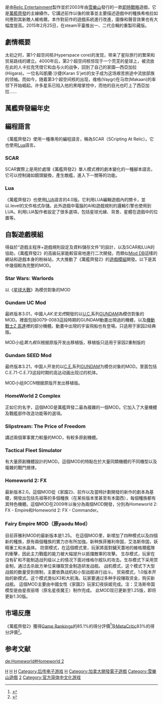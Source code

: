 {{noteTA
|G1=Games
|1=zh-cn:惊世浩劫; zh-tw:地動天驚;
|2=zh-cn:库申; zh-tw:庫沈;
|3=zh-cn:基斯; zh-tw:氏族;
|4=zh-cn:泰坦; zh-tw:泰丹;
}}

{{Infobox VG
|title = 萬艦齊發2
| image = File:hw2box.jpg
|official  = {{vgr|CN|家园2|nocc=yes}}
|developer = [[Relic_Entertainment|Relic Entertainment]]
|publisher = {{vgrelease|WW|[[雪乐山|雪乐山]]|CN|[[奥美电子|奥美电子]]}}
|designer = 
|engine = 
|released = 2003年9月16日
|genre = [[即時戰略|即時戰略]]
|modes = [[单人电子游戏|單人]]、[[多人电子游戏|多人]]
|platforms = {{spml|[[Microsoft_Windows|Microsoft Windows]]|[[Mac_OS_X|Mac OS X]]|[[Linux|Linux]]（[[wine|wine]]支持）}}
}}

{{Vgname|萬艦齊發2|en=Homeworld 2|cn=家园2|tw=萬艦齊發2}}是由[[Relic_Entertainment|Relic Entertainment]]製作並於2003年由[[雪乐山娛樂|雪樂山]]發行的一款[[即時戰略|即時戰略]]遊戲，它是[[萬艦齊發|萬艦齊發]]的主線續作。它講述前作以後的故事並主要描述遊戲中的種族希格拉如何應對其新敵人維格爾。本作對前作的遊戲系統進行改進，圖像和聲音效果也有大幅度提高。2015年2月25日，在steam平臺推出一、二代合輯的重製珍藏版。

==劇情概要==
太初之时，第1个超空间核(Hyperspace core)的发现，带来了星际旅行的繁荣和贸易路线的建立。4000年后，第2个超空间核惊现于一个荒芜的星球上，被流放在此的人卡拉克凭借它和血与火的战争，回到了自己的家園—西亞加拉(Hiigara)。一位名叫凱蘭·沙捷(Karan S'jet)的女子成为这场艰苦旅途中流放部族的领袖。而如今，随着第3个超空间核的出现，维格(Vaygr)在马坎(Makaan)的率领下开始崛起。许多星系已陷入他的黑暗掌控中，而他的目光也盯上了西亞加拉……

== 萬艦齊發編年史 ==

==編程語言==
《萬艦齊發2》使用一種專用的編程語言，稱為SCAR（SCripting At Relic）。它也使用[[Lua|Lua]]語言。

===SCAR===
SCAR實際上是用於處理《萬艦齊發2》單人模式裡的劇本變化的一種腳本語言。它可以控制諸如鏡頭變換，產生敵艦，進入下一關等的功能。

===Lua===
《萬艦齊發2》也使用[[LUA|LUA]]語言的4.0版。它利用LUA編輯遊戲內的關卡，並以.level的文件格式存儲。此外遊戲中電腦的AI和遊戲規則的邏輯引擎也使用到LUA。利用LUA製作者設定了很多選項，包括星球光線、背景、星體在遊戲中的位置等。

==自製遊戲模組==
得益於“遊戲主程序+遊戲規則設定及資料儲存文件”的設計，以及SCAR和LUA的協助，《萬艦齊發2》的高級玩家能較容易地進行二次開發。而類似[[Mod_DB|Mod DB]]這樣的網站和遊戲本身的粉絲站，大大推動了《萬艦齊發2》的[[遊戲模組|遊戲模組]]開發。以下是其中幾個較為完整的MOD。

===Star Wars: Warlords===
以《[[星球大戰|星球大戰]]》為模仿對象的MOD

===Gundam UC Mod===
最終版本3.01，中國人''AK戈戈虎''開發的以[[宇宙世纪|U.C.]]系列[[GUNDAM|GUNDAM]]為模仿對象的MOD。裡面包括0079-0083這段時期的GUNDAM動畫出現過的機體，以及[[機動戰士Z_高達|機動戰士Z 高達]]裡的部分機體。動畫中出現的宇宙飛船也有登場。只适用于家园2经典版。

MOD小组''第九舰队''根据原版开发出移植版，移植版只适用于家园2重制版的
===Gundam SEED Mod===
最终版本3.21，中国人开发的以[[宇宙纪元|C.E.]]系列[[GUNDAM|GUNDAM]]为模仿对象的MOD。里面包括C.E.71-C.E.73这段时期的高达动画出现过的机体。

MOD小组''9CCN''根据原版开发出移植版。

===HomeWorld 2 Complex===
正如它的名字，這個MOD是萬艦齊發二最為複雜的一個MOD。它加入了大量機體及戰艦部件改造功能等的選項。

===Slipstream: The Price of Freedom===
講述兩個軍事實力較量的MOD，有較多原創機體。

===Tactical Fleet Simulator===
有大量原創機體設計的MOD。這個MOD的特點在於大量同類機體的不同機型以及複雜的戰鬥規律。

===Homeworld 2: FX===
最新版本2.0。這個MOD從《家園2》、前作以及當時計劃開發的新作的劇本為基礎，開發出包括先祖等的多個種族（在某些版本里甚至有本圖西），每個種族都有其特色機體。這個MOD在2009年以後分為兩個MOD開發，分別為Homeworld 2: FX - Empire和Homeworld 2: FX - Commander。

===Fairy Empire MOD（原yaodu Mod）===
目前菲雅利MOD的最新版本是1.25。
在這個MOD里，新增加了四种模式以及四個新的種族，原有兩個種族的實力亦有所加強。新种族菲雅利帝国，艾洛斯帝国，妖精重工和水晶体。
防禦模式，在這個模式里，玩家將面對鋪天蓋地的維格爾艦隊的衝擊，因此主力戰艦的能力被大幅提升以抵擋敵軍的攻擊。
生存模式，玩家在没有矿和不能制造战列级以上的情况下面对维格尔舰队的攻击。生存模式下采用赏金制，通过击杀敌方单位来赚取赏金制造研发战舰。
战机模式，这个模式下大型战舰的数量受到限制，主要依靠战机和小型战舰进行战斗。
贸易模式，1.0版本开始的新模式。这个模式类似X3和大航海。玩家要通过多种手段赚取资金，购买新战舰。
這個MOD主要由中國女性《家園2》玩家幻夜妖姬完成。注：艾洛斯帝国模型是由星夜丽塔（原名星夜魔王）制作完成。
此MOD现已更新至1.25版，即将更新1.30版。

==市場反應==
《萬艦齊發2》獲得[[Game_Rankings|Game Rankings]]的85.1%的得分評價<ref>{{cite web | title=Homeworld 2 Game Rankings Reviews | publisher=gamerankings.com | date=January 7, 2006 | url=http://www.gamerankings.com/htmlpages2/533091.asp?q=homeworld%202 | accessdate=2007-01-07 | archive-date=2009-01-10 | archive-url=https://web.archive.org/web/20090110184158/http://www.gamerankings.com/htmlpages2/533091.asp?q=homeworld%202 | dead-url=no }}</ref>及[[MetaCritic|MetaCritic]]83%的得分評價<ref>{{cite web | title=Homeworld 2 MetaCritic Reviews | publisher=gamerankings.com | date=January 7, 2006 | url=http://www.metacritic.com/games/platforms/pc/homeworld2?q=homeworld%202 | accessdate=2007-01-07 | archive-date=2008-03-15 | archive-url=https://web.archive.org/web/20080315023407/http://www.metacritic.com/games/platforms/pc/homeworld2?q=homeworld%202 | dead-url=no }}</ref>。

==参考文献==
{{reflist}}

{{家园系列}}
{{遺蹟娛樂}}

{{DEFAULTSORT:Homeworld 2}}
[[Category:2003年电子游戏|H]]
[[Category:MacOS遊戲|H]]
[[Category:Windows遊戲|H]]
[[Category:后传电子游戏|Category:后传电子游戏]]
[[Category:即时战略游戏|H]]
[[Category:加拿大開發電子遊戲|Category:加拿大開發電子遊戲]]
[[Category:雪樂山遊戲|Category:雪樂山遊戲]]
[[Category:萬艦齊發系列|2]]
[[Category:官方简体中文化游戏|Category:官方简体中文化游戏]]

[[de:Homeworld#Homeworld_2|de:Homeworld#Homeworld 2]]